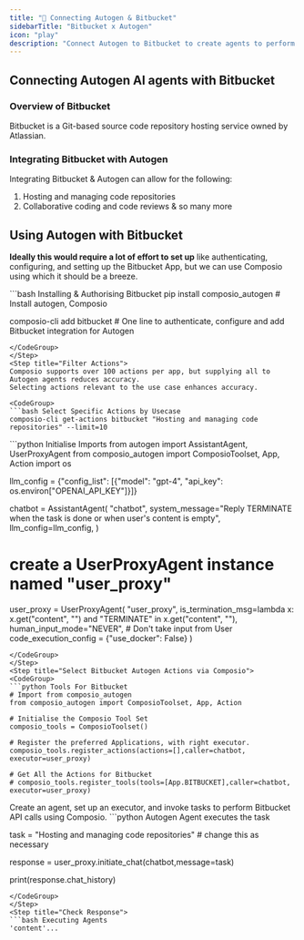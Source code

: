 ```yaml
---
title: "🚀 Connecting Autogen & Bitbucket"
sidebarTitle: "Bitbucket x Autogen"
icon: "play"
description: "Connect Autogen to Bitbucket to create agents to perform tasks using natural language"
---
```


## Connecting Autogen AI agents with Bitbucket

### Overview of Bitbucket

Bitbucket is a Git-based source code repository hosting service owned by Atlassian.

### Integrating Bitbucket with Autogen

Integrating Bitbucket & Autogen can allow for the following:

1. Hosting and managing code repositories
2. Collaborative coding and code reviews
& so many more

## Using Autogen with Bitbucket

<Steps>
<Step title="Setting Up the Environment">

**Ideally this would require a lot of effort to set up** like authenticating, configuring, and setting up the Bitbucket App, but we can use Composio using which it should be a breeze.

<CodeGroup>
```bash Installing & Authorising Bitbucket
pip install composio_autogen # Install autogen, Composio 

composio-cli add bitbucket # One line to authenticate, configure and add Bitbucket integration for Autogen
```
</CodeGroup>
</Step>
<Step title="Filter Actions">
Composio supports over 100 actions per app, but supplying all to Autogen agents reduces accuracy.
Selecting actions relevant to the use case enhances accuracy.

<CodeGroup>
```bash Select Specific Actions by Usecase
composio-cli get-actions bitbucket "Hosting and managing code repositories" --limit=10
```
</CodeGroup>

</Step>
<Step title="Import Base Packages">

<CodeGroup>
```python Initialise Imports
from autogen import AssistantAgent, UserProxyAgent
from composio_autogen import ComposioToolset, App, Action
import os

llm_config = {"config_list": [{"model": "gpt-4", "api_key": os.environ["OPENAI_API_KEY"]}]}

chatbot = AssistantAgent(
    "chatbot",
    system_message="Reply TERMINATE when the task is done or when user's content is empty",
    llm_config=llm_config,
)

# create a UserProxyAgent instance named "user_proxy"
user_proxy = UserProxyAgent(
    "user_proxy",
    is_termination_msg=lambda x: x.get("content", "") and "TERMINATE" in x.get("content", ""),
    human_input_mode="NEVER", # Don't take input from User
    code_execution_config = {"use_docker": False}
)
```
</CodeGroup>
</Step>
<Step title="Select Bitbucket Autogen Actions via Composio">
<CodeGroup>
```python Tools For Bitbucket
# Import from composio_autogen
from composio_autogen import ComposioToolset, App, Action

# Initialise the Composio Tool Set
composio_tools = ComposioToolset()

# Register the preferred Applications, with right executor. 
composio_tools.register_actions(actions=[],caller=chatbot, executor=user_proxy)

# Get All the Actions for Bitbucket
# composio_tools.register_tools(tools=[App.BITBUCKET],caller=chatbot, executor=user_proxy) 
```
</CodeGroup>
</Step>
<Step title="Execute the Agent">
Create an agent, set up an executor, and invoke tasks to perform Bitbucket API calls using Composio. 
<CodeGroup>
```python Autogen Agent executes the task

task = "Hosting and managing code repositories" # change this as necessary

response = user_proxy.initiate_chat(chatbot,message=task)

print(response.chat_history)
```
</CodeGroup>
</Step>
<Step title="Check Response">
```bash Executing Agents
'content'...
```
</Step>
</Steps>

